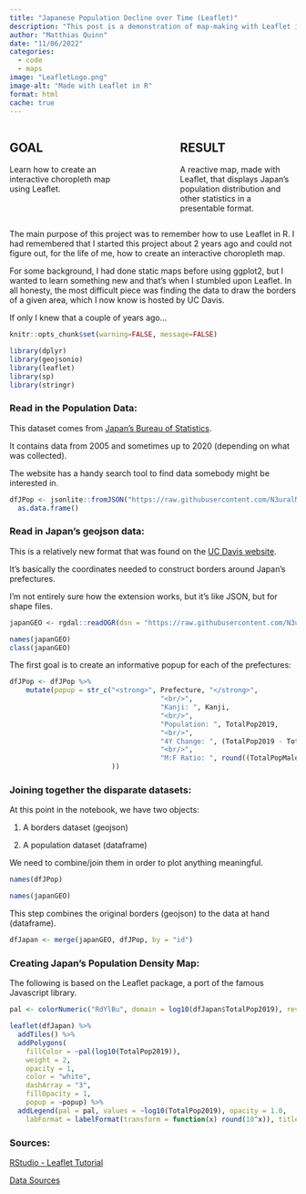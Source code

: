 ```yaml
---
title: "Japanese Population Decline over Time (Leaflet)"
description: "This post is a demonstration of map-making with Leaflet in R."
author: "Matthias Quinn"
date: "11/06/2022"
categories:
  - code
  - maps
image: "LeafletLogo.png"
image-alt: "Made with Leaflet in R"
format: html
cache: true
---
```


::: columns
::: {.column width="40%"}
## GOAL

Learn how to create an interactive choropleth map using Leaflet.
:::

::: {.column width="10%"}
<!-- empty column to create gap -->
:::

::: {.column width="40%"}
## RESULT

A reactive map, made with Leaflet, that displays Japan's population distribution and other statistics in a presentable format.
:::
:::

The main purpose of this project was to remember how to use Leaflet in R. I had remembered that I started this project about 2 years ago and could not figure out, for the life of me, how to create an interactive choropleth map.

For some background, I had done static maps before using ggplot2, but I wanted to learn something new and that's when I stumbled upon Leaflet. In all honesty, the most difficult piece was finding the data to draw the borders of a given area, which I now know is hosted by UC Davis.

If only I knew that a couple of years ago...

```r
knitr::opts_chunk$set(warning=FALSE, message=FALSE)
```

```r
library(dplyr)
library(geojsonio)
library(leaflet)
library(sp)
library(stringr)
```

### Read in the Population Data:

This dataset comes from [Japan's Bureau of Statistics](https://www.stat.go.jp/english/index.html).

It contains data from 2005 and sometimes up to 2020 (depending on what was collected).

The website has a handy search tool to find data somebody might be interested in.

```r
dfJPop <- jsonlite::fromJSON("https://raw.githubusercontent.com/N3uralN3twork/R-Projects/master/Map%20Making/Japan/JapanPop.json") %>%
  as.data.frame()
```


### Read in Japan's geojson data:
This is a relatively new format that was found on the [UC Davis website](www.google.com).

It's basically the coordinates needed to construct borders around Japan's prefectures.

I'm not entirely sure how the extension works, but it's like JSON, but for shape files.

```r
japanGEO <- rgdal::readOGR(dsn = "https://raw.githubusercontent.com/N3uralN3twork/R-Projects/master/Map%20Making/Japan/japanGeoData.geojson")
```

```r
names(japanGEO)
class(japanGEO)
```

The first goal is to create an informative popup for each of the prefectures:
```r
dfJPop <- dfJPop %>%
    mutate(popup = str_c("<strong>", Prefecture, "</strong>",
                                     "<br/>",
                                     "Kanji: ", Kanji,
                                     "<br/>",
                                     "Population: ", TotalPop2019,
                                     "<br/>",
                                     "4Y Change: ", (TotalPop2019 - TotalPop2015),
                                     "<br/>",
                                     "M:F Ratio: ", round((TotalPopMale2019 / TotalPopFemale2019), digits = 3)
                         ))
```


### Joining together the disparate datasets:
At this point in the notebook, we have two objects:

1. A borders dataset (geojson)

2. A population dataset (dataframe)

We need to combine/join them in order to plot anything meaningful.

```r
names(dfJPop)
```

```r
names(japanGEO)
```

This step combines the original borders (geojson) to the data at hand (dataframe).
```r
dfJapan <- merge(japanGEO, dfJPop, by = "id")
```


### Creating Japan's Population Density Map:
The following is based on the Leaflet package, a port of the famous Javascript library.

```r
pal <- colorNumeric("RdYlBu", domain = log10(dfJapan$TotalPop2019), reverse = TRUE)

leaflet(dfJapan) %>%
  addTiles() %>%
  addPolygons(
    fillColor = ~pal(log10(TotalPop2019)),
    weight = 2,
    opacity = 1,
    color = "white",
    dashArray = "3",
    fillOpacity = 1,
    popup = ~popup) %>%
  addLegend(pal = pal, values = ~log10(TotalPop2019), opacity = 1.0,
    labFormat = labelFormat(transform = function(x) round(10^x)), title = "2019 Tot. Pop. (Log10)")
```

### Sources:
[RStudio - Leaflet Tutorial](https://rstudio.github.io/leaflet/json)

[Data Sources](https://www.stat.go.jp/english/index.html)






